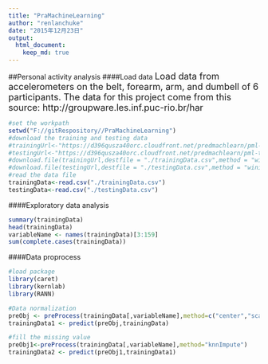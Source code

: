 ```yaml
---
title: "PraMachineLearning"
author: "renlanchuke"
date: "2015年12月23日"
output: 
  html_document:
    keep_md: true
---
```


##Personal activity analysis
####Load data
<font size=4>Load data from accelerometers on the belt, forearm, arm, and dumbell of 6 participants.
The data for this project come from this source: http://groupware.les.inf.puc-rio.br/har</font>
```r
#set the workpath
setwd("F://gitRespository//PraMachineLearning")
#download the training and testing data
#trainingUrl<-"https://d396qusza40orc.cloudfront.net/predmachlearn/pml-training.csv"
#testingUrl<-"https://d396qusza40orc.cloudfront.net/predmachlearn/pml-testing.csv"
#download.file(trainingUrl,destfile = "./trainingData.csv",method = "wininet")
#download.file(testingUrl,destfile = "./testingData.csv",method = "wininet")
#read the data file
trainingData<-read.csv("./trainingData.csv")
testingData<-read.csv("./testingData.csv")
```

####Exploratory data analysis

```r
summary(trainingData)
head(trainingData)
variableName <- names(trainingData)[3:159]
sum(complete.cases(trainingData))
```

####Data proprocess
```r
#load package
library(caret)
library(kernlab)
library(RANN)
```

```r
#Data normalization
preObj <- preProcess(trainingData[,variableName],method=c("center","scale"))
trainingData1 <- predict(preObj,trainingData)

#fill the missing value
preObj1<-preProcess(trainingData[,variableName],method="knnImpute")
trainingData2 <- predict(preObj1,trainingData1)
```
